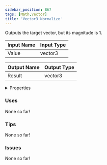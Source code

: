 ```yaml
---
sidebar_position: 867
tags: [Math,Vector]
title: 'Vector3 Normalize'
---
```


Outputs the target vector, but its magnitude is 1.



<IChip uuid="92ded211-17d6-4c73-b29c-71323c6a40ee"/>

| Input Name | Input Type |
|-----------|-----------|
| Value | vector3 |

| Output Name | Output Type |
|-----------|-----------|
| Result | vector3 |


<details>
  <summary>Properties</summary>
  <div>
    <div>
    <table>
      <thead>
        <tr>
          <th>Is beta required?</th>
          <th>No</th>
        </tr>
        <tr>
          <th>Is this chip a trolling risk?</th>
          <th>No</th>
        </tr>
        <tr>
          <th>Is this chip a role assignment risk?</th>
          <th>No</th>
        </tr>
        <tr>
          <th>Chip UUID</th>
          <th>92ded211-17d6-4c73-b29c-71323c6a40ee</th>
        </tr>
        <tr>
          <th>Room availability</th>
          <th>Available everywhere</th>
        </tr>
      </thead>
    </table>
    </div>
  </div>
</details>

### Uses

None so far!

### Tips

None so far!

### Issues

None so far!